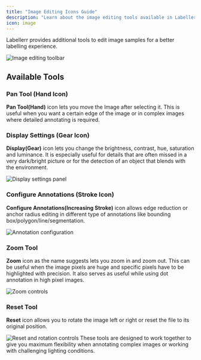 ```yaml
---
title: "Image Editing Icons Guide"
description: "Learn about the image editing tools available in Labellerr to enhance your annotation experience and improve labeling accuracy."
icon: image
---
```


Labellerr provides additional tools to edit image samples for a better labelling experience.

<Frame>
  <img src="https://cdn.labellerr.com/1%20%20Documentation/716eb7a1-88ab-4b24-8359-a23adecfc95a.webp" alt="Image editing toolbar" />
</Frame>

## Available Tools

### Pan Tool (Hand Icon)
**Pan Tool(Hand)** icon lets you move the Image after selecting it. This is useful when you want a certain edge of the image or in complex images where detailed annotating is required.

### Display Settings (Gear Icon)
**Display(Gear)** icon lets you change the brightness, contrast, hue, saturation and luminance. It is especially useful for details that are often missed in a very dark/bright picture or for the detection of an object that blends with the environment.

<Frame>
  <img src="https://cdn.labellerr.com/1%20%20Documentation/c7b6f8a8-d379-4560-878f-a9023c42b995.webp" alt="Display settings panel" />
</Frame>

### Configure Annotations (Stroke Icon)
**Configure Annotations(Increasing Stroke)** icon allows edge reduction or anchor radius editing in different type of annotations like bounding box/polygon/line/segmentation.

<Frame>
  <img src="https://cdn.labellerr.com/1%20%20Documentation/22d57f4c-785c-40ac-a993-412e8c735109.webp" alt="Annotation configuration" />
</Frame>

### Zoom Tool
**Zoom** icon as the name suggests lets you zoom in and zoom out. This can be useful when the image pixels are huge and specific pixels have to be highlighted with precision. It also serves as useful while using dot annotation in high pixel images.

<Frame>
  <img src="https://cdn.labellerr.com/1%20%20Documentation/75a259d2-fe4b-4af4-9cbb-112fe46a0942.webp" alt="Zoom controls" />
</Frame>

### Reset Tool
**Reset** icon allows you to rotate the image left or right or reset the file to its original position.

<Frame>
  <img src="https://cdn.labellerr.com/1%20%20Documentation/5b1cf599-c64e-45de-864e-f27324800c5b.webp" alt="Reset and rotation controls" />
</Frame>

<Tip>
These tools are designed to work together to give you maximum flexibility when annotating complex images or working with challenging lighting conditions.
</Tip>
